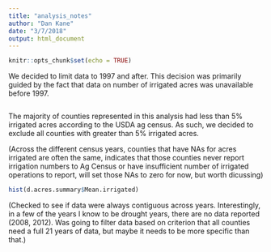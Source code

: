 ```yaml
---
title: "analysis_notes"
author: "Dan Kane"
date: "3/7/2018"
output: html_document
---
```


```r
knitr::opts_chunk$set(echo = TRUE)
```

We decided to limit data to 1997 and after. This decision was primarily guided by the fact that data on number of irrigated acres was unavailable before 1997. 

```r

```

The majority of counties represented in this analysis had less than 5% irrigated acres according to the USDA ag census. As such, we decided to exclude all counties with greater than 5% irrigated acres.

(Across the different census years, counties that have NAs for acres irrigated are often the same, indicates that those counties never report irrigation numbers to Ag Census or have insufficient number of irrigated operations to report, will set those NAs to zero for now, but worth dicussing)

```r
hist(d.acres.summary$Mean.irrigated)


```

(Checked to see if data were always contiguous across years. Interestingly, in a few of the years I know to be drought years, there are no data reported (2008, 2012). Was going to filter data based on criterion that all counties need a full 21 years of data, but maybe it needs to be more specific than that.)

```r

```
